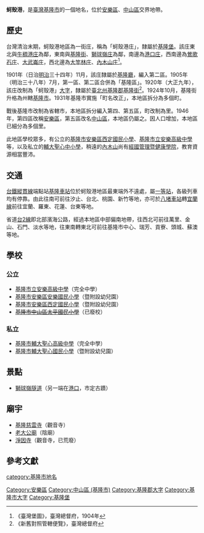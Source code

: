 {{noteTA
|1 = zh-cn:庄; zh-hk:庄; zh-tw:庄;
}}
{{Otheruse
|subject=基隆市的一個地名
|other=當地昔日同名的一條河川
|西定河
}}
'''蚵殼港'''，是[[臺灣|臺灣]][[基隆市|基隆市]]的一個地名，位於[[安樂區|安樂區]]、[[中山區_(基隆市)|中山區]]交界地帶。

==歷史==
台灣清治末期，蚵殼港地區為一街庄，稱為「蚵殼港庄」，隸屬於[[基隆堡|基隆堡]]。該庄東北與[[牛稠港庄|牛稠港庄]]為鄰，東南與[[基隆_(大字)|基隆街]]、[[獅球嶺庄|獅球嶺庄]]為鄰，南邊為[[港口_(基隆市)|港口庄]]，西南邊為[[鶯歌石_(基隆市)|鶯歌石庄]]、[[大武崙庄|大武崙庄]]，西北邊為[[大竿林庄|大竿林庄]]、[[內木山庄|內木山庄]]<ref>《臺灣堡圖》，臺灣總督府，1904年</ref>。

1901年（日治[[明治|明治]]三十四年）11月，該庄隸屬於[[基隆廳|基隆廳]]，編入第二區。1905年（明治三十八年）7月，第一區、第二區合併為「基隆區」。1920年（大正九年），該庄改制為「蚵殼港」[[大字|大字]]，隸屬於[[臺北州|臺北州]][[基隆郡|基隆郡]][[基隆街_(基隆郡)|基隆街]]<ref>《新舊對照管轄便覽》，臺灣總督府</ref>。1924年10月，基隆街升格為州轄[[基隆市_(州轄市)|基隆市]]。1931年基隆市實施「町名改正」，本地區拆分為多個町。

戰後基隆市改制為省轄市，本地區拆分編入第四、第五區，町改制為里。1946年，第四區改稱[[安樂區|安樂區]]，第五區改名[[中山區_(基隆市)|中山區]]，本地區仍屬之。因人口增加，本地區已細分為多個里。

此地區學校眾多，有公立的[[基隆市安樂區西定國民小學|基隆市安樂區西定國民小學]]、[[基隆市立安樂高級中學|基隆市立安樂高級中學]]等，以及私立的[[基隆市輔大聖心高級中學|輔大聖心中]][[基隆市輔大聖心國民小學|小學]]，稍遠的[[內木山|內木山]]尚有[[經國管理暨健康學院|經國管理暨健康學院]]，教育資源相當豐沛。

== 交通 ==
[[台鐵|台鐵]][[縱貫線_(北段)|縱貫線]]端點站[[基隆車站|基隆車站]]位於蚵殼港地區最東端外不遠處，屬[[一等站_(台鐵)|一等站]]，各級列車均有停靠。由此往南可前往汐止、台北、桃園、新竹等地，亦可於[[八堵車站|八堵車站]]轉[[宜蘭線|宜蘭線]]前往宜蘭、羅東、花蓮、台東等地。

省道[[台2線|台2線]]即北部濱海公路，經過本地區中部偏南地帶，往西北可前往萬里、金山、石門、淡水等地，往東南轉東北可前往基隆市中心、瑞芳、貢寮、頭城、蘇澳等地。

==學校==
===公立===
* [[基隆市立安樂高級中學|基隆市立安樂高級中學]]（完全中學）
* [[基隆市安樂區安樂國民小學|基隆市安樂區安樂國民小學]]（暨附設幼兒園）
* [[基隆市安樂區西定國民小學|基隆市安樂區西定國民小學]]（暨附設幼兒園）
* <s>[[基隆市中山區太平國民小學|基隆市中山區太平國民小學]]</s>（已廢校）

===私立===
* [[基隆市輔大聖心高級中學|基隆市輔大聖心高級中學]]（完全中學）
* [[基隆市輔大聖心國民小學|基隆市輔大聖心國民小學]]（暨附設幼兒園）

==景點==
*[[獅球嶺隧道|獅球嶺隧道]]（另一端在[[港口_(基隆市)|港口]]，市定古蹟）

==廟宇==
*[[基隆慈雲寺|基隆慈雲寺]]（觀音寺）
*[[老大公廟|老大公廟]]（陰廟）
*[[淨因寺|淨因寺]]（觀音寺，已荒廢）

==參考文獻==
{{reflist}}

{{基隆郡}}
{{基隆市舊町名}}

[[category:基隆市地名|category:基隆市地名]]
[[Category:安樂區|Category:安樂區]]
[[Category:中山區_(基隆市)|Category:中山區 (基隆市)]]
[[Category:基隆郡大字|Category:基隆郡大字]]
[[Category:基隆市大字|Category:基隆市大字]]
[[Category:基隆堡|Category:基隆堡]]